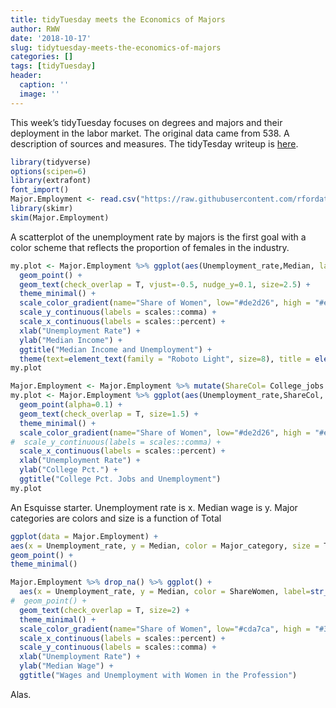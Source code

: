 ```yaml
---
title: tidyTuesday meets the Economics of Majors
author: RWW
date: '2018-10-17'
slug: tidytuesday-meets-the-economics-of-majors
categories: []
tags: [tidyTuesday]
header:
  caption: ''
  image: ''
---
```


This week's tidyTuesday focuses on degrees and majors and their deployment in the labor market.  The original data came from 538.  A description of sources and measures.  The tidyTesday writeup is [here](https://github.com/fivethirtyeight/data/tree/master/college-majors).

```r
library(tidyverse)
options(scipen=6)
library(extrafont)
font_import()
Major.Employment <- read.csv("https://raw.githubusercontent.com/rfordatascience/tidytuesday/master/data/2018-10-16/recent-grads.csv")
library(skimr)
skim(Major.Employment)
```

A scatterplot of the unemployment rate by majors is the first goal with a color scheme that reflects the proportion of females in the industry.

```r
my.plot <- Major.Employment %>% ggplot(aes(Unemployment_rate,Median, label=str_to_title(Major), color=ShareWomen)) +
  geom_point() +
  geom_text(check_overlap = T, vjust=-0.5, nudge_y=0.1, size=2.5) +
  theme_minimal() +
  scale_color_gradient(name="Share of Women", low="#de2d26", high = "#e9a3c9") + 
  scale_y_continuous(labels = scales::comma) +
  scale_x_continuous(labels = scales::percent) + 
  xlab("Unemployment Rate") +
  ylab("Median Income") +
  ggtitle("Median Income and Unemployment") +
  theme(text=element_text(family = "Roboto Light", size=8), title = element_text(size=12)) 
my.plot
```

```r
Major.Employment <- Major.Employment %>% mutate(ShareCol= College_jobs / Total)
my.plot <- Major.Employment %>% ggplot(aes(Unemployment_rate,ShareCol, label=str_to_title(Major), color=ShareWomen)) +
  geom_point(alpha=0.1) +
  geom_text(check_overlap = T, size=1.5) +
  theme_minimal() +
  scale_color_gradient(name="Share of Women", low="#de2d26", high = "#e9a3c9") + 
#  scale_y_continuous(labels = scales::comma) +
  scale_x_continuous(labels = scales::percent) + 
  xlab("Unemployment Rate") +
  ylab("College Pct.") +
  ggtitle("College Pct. Jobs and Unemployment")
my.plot
```

An Esquisse starter.  Unemployment rate is x.  Median wage is y.  Major categories are colors and size is a function of Total 

```r
ggplot(data = Major.Employment) +
aes(x = Unemployment_rate, y = Median, color = Major_category, size = Total) +
geom_point() +
theme_minimal()
```


```r
Major.Employment %>% drop_na() %>% ggplot() +
  aes(x = Unemployment_rate, y = Median, color = ShareWomen, label=str_to_title(Major)) +
#  geom_point() +
  geom_text(check_overlap = T, size=2) +
  theme_minimal() +
  scale_color_gradient(name="Share of Women", low="#cda7ca", high = "#3d323c") + 
  scale_x_continuous(labels = scales::percent) + 
  scale_y_continuous(labels = scales::comma) +
  xlab("Unemployment Rate") +
  ylab("Median Wage") +
  ggtitle("Wages and Unemployment with Women in the Profession")
```

Alas.
